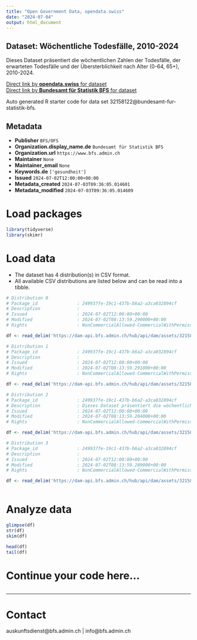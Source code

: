 ```yaml
---
title: "Open Government Data, opendata.swiss"
date: "2024-07-04"
output: html_document
---
```


## Dataset: Wöchentliche Todesfälle, 2010-2024

Dieses Dataset präsentiert die wöchentlichen Zahlen der Todesfälle, der erwarteten Todesfälle und der Übersterblichkeit nach Alter (0-64, 65+), 2010-2024.

[Direct link by **opendata.swiss** for dataset](https://opendata.swiss/de/dataset/wochentliche-todesfalle-2010-2024)<br>
[Direct link by **Bundesamt für Statistik BFS** for dataset](https://www.bfs.admin.ch/asset/de/ts-d-14.03.04.03-wr)

Auto generated R starter code for data set 32158122@bundesamt-fur-statistik-bfs.

## Metadata

- **Publisher** `BFS/OFS`
- **Organization.display_name.de** `Bundesamt für Statistik BFS`
- **Organization.url** `https://www.bfs.admin.ch`
- **Maintainer** `None`
- **Maintainer_email** `None`
- **Keywords.de** `['gesundheit']`
- **Issued** `2024-07-02T12:00:00+00:00`
- **Metadata_created** `2024-07-03T09:36:05.014601`
- **Metadata_modified** `2024-07-03T09:36:05.014609`


# Load packages

```r

library(tidyverse)
library(skimr)

```

# Load data

-   The dataset has 4 distribution(s) in CSV format.
-   All available CSV distributions are listed below and can be read into a tibble.

```r

# Distribution 0
# Package_id               : 249937fe-19c1-437b-b6a2-a3ca032894cf
# Description              : 
# Issued                   : 2024-07-02T12:00:00+00:00
# Modified                 : 2024-07-02T08:13:59.290000+00:00
# Rights                   : NonCommercialAllowed-CommercialWithPermission-ReferenceRequired

df <- read_delim('https://dam-api.bfs.admin.ch/hub/api/dam/assets/32158137/master')

# Distribution 1
# Package_id               : 249937fe-19c1-437b-b6a2-a3ca032894cf
# Description              : 
# Issued                   : 2024-07-02T12:00:00+00:00
# Modified                 : 2024-07-02T08:13:59.291000+00:00
# Rights                   : NonCommercialAllowed-CommercialWithPermission-ReferenceRequired

df <- read_delim('https://dam-api.bfs.admin.ch/hub/api/dam/assets/32158142/master')

# Distribution 2
# Package_id               : 249937fe-19c1-437b-b6a2-a3ca032894cf
# Description              : Dieses Dataset präsentiert die wöchentlichen Zahlen der Todesfälle, der erwarteten Todesfälle und der Übersterblichkeit nach Alter (0-64, 65+), 2010-2024.
# Issued                   : 2024-07-02T12:00:00+00:00
# Modified                 : 2024-07-02T08:13:59.284000+00:00
# Rights                   : NonCommercialAllowed-CommercialWithPermission-ReferenceRequired

df <- read_delim('https://dam-api.bfs.admin.ch/hub/api/dam/assets/32158132/master')

# Distribution 3
# Package_id               : 249937fe-19c1-437b-b6a2-a3ca032894cf
# Description              : 
# Issued                   : 2024-07-02T12:00:00+00:00
# Modified                 : 2024-07-02T08:13:59.289000+00:00
# Rights                   : NonCommercialAllowed-CommercialWithPermission-ReferenceRequired

df <- read_delim('https://dam-api.bfs.admin.ch/hub/api/dam/assets/32158143/master')



```

# Analyze data

```r

glimpse(df)
str(df)
skim(df)

head(df)
tail(df)

```

# Continue your code here...

```r

```

------------------------------------------------------------------------

# Contact

auskunftsdienst@bfs.admin.ch | info@bfs.admin.ch
